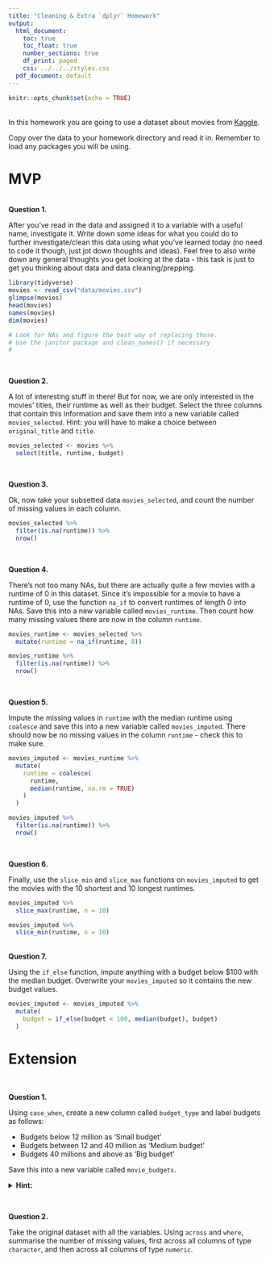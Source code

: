 ```yaml
---
title: "Cleaning & Extra `dplyr` Homework"
output:
  html_document:
    toc: true
    toc_float: true
    number_sections: true
    df_print: paged
    css: ../../../styles.css
  pdf_document: default
---
```


```r
knitr::opts_chunk$set(echo = TRUE)
```

<br>
In this homework you are going to use a dataset about movies from [Kaggle](https://www.kaggle.com/tmdb/tmdb-movie-metadata).

Copy over the data to your homework directory and read it in. Remember to load any packages you will be using.

# MVP
<br>
**Question 1.** 

After you've read in the data and assigned it to a variable with a useful name, investigate it. Write down some ideas for what you could do to further investigate/clean this data using what you've learned today (no need to code it though, just jot down thoughts and ideas). Feel free to also write down any general thoughts you get looking at the data - this task is just to get you thinking about data and data cleaning/prepping.

```r

library(tidyverse)
movies <- read_csv("data/movies.csv")
glimpse(movies)
head(movies)
names(movies)
dim(movies)

# Look for NAs and figure the best way of replacing those.
# Use the janitor package and clean_names() if necessary
# 

```


<br> 

**Question 2.**

A lot of interesting stuff in there! But for now, we are only interested in the movies' titles, their runtime as well as their budget. Select the three columns that contain this information and save them into a new variable called `movies_selected`. Hint: you will have to make a choice between `original_title` and `title`.

```r

movies_selected <- movies %>% 
  select(title, runtime, budget)

```

<br>


**Question 3.**  

Ok, now take your subsetted data `movies_selected`, and count the number of missing values in each column.

```r

movies_selected %>% 
  filter(is.na(runtime)) %>% 
  nrow()

```


<br>

**Question 4.**  

There's not too many NAs, but there are actually quite a few movies with a runtime of 0 in this dataset. Since it's impossible for a movie to have a runtime of 0, use the function `na_if` to convert runtimes of length 0 into NAs. Save this into a new variable called `movies_runtime`. Then count how many missing values there are now in the column `runtime`.

```r

movies_runtime <- movies_selected %>% 
  mutate(runtime = na_if(runtime, 0))

```

```r

movies_runtime %>% 
  filter(is.na(runtime)) %>% 
  nrow()

```


<br>

**Question 5.**  

Impute the missing values in `runtime` with the median runtime using `coalesce` and save this into a new variable called `movies_imputed`. There should now be no missing values in the column `runtime` - check this to make sure.

```r

movies_imputed <- movies_runtime %>% 
  mutate(
    runtime = coalesce(
      runtime,
      median(runtime, na.rm = TRUE)
    )
  )

```

```r

movies_imputed %>% 
  filter(is.na(runtime)) %>% 
  nrow()

```

<br>

**Question 6.**  

Finally, use the `slice_min` and `slice_max` functions on `movies_imputed` to get the movies with the 10 shortest and 10 longest runtimes.

```r

movies_imputed %>% 
  slice_max(runtime, n = 10)

```

```r

movies_imputed %>% 
  slice_min(runtime, n = 10)

```


<br>
**Question 7.**  

Using the `if_else` function, impute anything with a budget below $100 with the median budget. Overwrite your `movies_imputed` so it contains the new budget values.

```r

movies_imputed <- movies_imputed %>% 
  mutate(
    budget = if_else(budget < 100, median(budget), budget)
  )

```

# Extension


<br> 

**Question 1.**  

Using `case_when`, create a new column called `budget_type` and label budgets as follows:

* Budgets below 12 million as 'Small budget'
* Budgets between 12 and 40 million as 'Medium budget'
* Budgets 40 millions and above as 'Big budget'

Save this into a new variable called `movie_budgets`.

<details>
<summary>**Hint:**</summary> 1e6 is a shorthand way of writing 1 million ($1 \times 10^6$)
</details>

<br> 

**Question 2.**  

Take the original dataset with all the variables. Using `across` and `where`, summarise the number of missing values, first across all columns of type `character`, and then across all columns of type `numeric`.

<br> 

